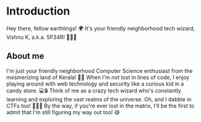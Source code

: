 # Introduction
Hey there, fellow earthlings! 🌍 It's your friendly neighborhood tech wizard, Vishnu K, a.k.a. 5P34R! 🧙‍♂️✨
## About me

I'm just your friendly neighborhood Computer Science enthusiast from the mesmerizing land of Kerala! 🌴🌊 When I'm not lost in lines of code, I enjoy playing around with web technology and security like a curious kid in a candy store. 💻🔒 Think of me as a crazy tech wizard who's constantly learning and exploring the vast realms of the universe. Oh, and I dabble in CTFs too! 🕵️‍♂️🔐 By the way, if you're ever lost in the matrix, I'll be the first to admit that I'm still figuring my way out too! 😅
